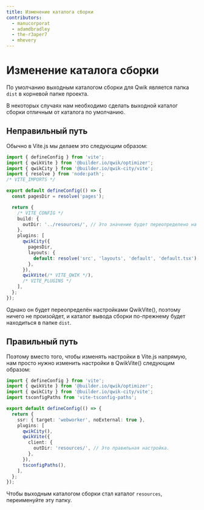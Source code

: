 ```yaml
---
title: Изменение каталога сборки
contributors:
  - manucorporat
  - adamdbradley
  - the-r3aper7
  - mhevery
---
```


# Изменение каталога сборки

По умолчанию выходным каталогом сборки для Qwik является папка `dist` в корневой папке проекта.

В некоторых случаях нам необходимо сделать выходной каталог сборки отличным от каталога по умолчанию.

## Неправильный путь

Обычно в Vite.js мы делаем это следующим образом:

```ts title="vite.config.ts"
import { defineConfig } from 'vite';
import { qwikVite } from '@builder.io/qwik/optimizer';
import { qwikCity } from '@builder.io/qwik-city/vite';
import { resolve } from 'node:path';
/* VITE_IMPORTS */

export default defineConfig(() => {
  const pagesDir = resolve('pages');

  return {
    /* VITE_CONFIG */
    build: {
      outDir: '../resources/', // Это значение будет переопределено на `dist` при установке qwikVite().
    },
    plugins: [
      qwikCity({
        pagesDir,
        layouts: {
          default: resolve('src', 'layouts', 'default', 'default.tsx'),
        },
      }),
      qwikVite(/* VITE_QWIK */),
      /* VITE_PLUGINS */
    ],
  };
});
```

Однако он будет переопределён настройками QwikVite(), поэтому ничего не произойдет, и каталог вывода сборки по-прежнему будет находиться в папке `dist`.

## Правильный путь

Поэтому вместо того, чтобы изменять настройки в Vite.js напрямую, нам просто нужно изменить настройки в QwikVite() следующим образом:

```ts title="vite.config.ts"
import { defineConfig } from 'vite';
import { qwikVite } from '@builder.io/qwik/optimizer';
import { qwikCity } from '@builder.io/qwik-city/vite';
import tsconfigPaths from 'vite-tsconfig-paths';

export default defineConfig(() => {
  return {
    ssr: { target: 'webworker', noExternal: true },
    plugins: [
      qwikCity(),
      qwikVite({
        client: {
          outDir: 'resources/', // Это правильная настройка.
        },
      }),
      tsconfigPaths(),
    ],
  };
});
```

Чтобы выходным каталогом сборки стал каталог `resources`, переименуйте эту папку.
